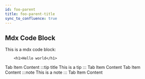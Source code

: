 ```yaml
---
id: foo-parent
title: foo-parent-title
sync_to_confluence: true
---
```



## Mdx Code Block

This is a mdx code block:
```mdx-code-block
    <h1>Hello world</h1>
```

<Tabs>
    <TabItem value="file-tree" label="File tree" default>
        Tab Item Content
:::tip title
This is a tip
:::
      <Tabs>
        <TabItem value="file-tree" label="File tree" default>
            Tab Item Content
        </TabItem>
        <TabItem value="file-tree" label="File tree">
            Tab Item Content
:::note
This is a note
:::
        </TabItem>
      </Tabs>
    </TabItem>
    <TabItem value="file-tree" label="File tree">
        Tab Item Content
    </TabItem>
</Tabs>

